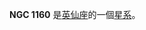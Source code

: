 {{NGCInfoBox|NGCID=NGC 1160|發現者=弗里德里希·威廉·赫歇爾|發現日期=1784年10月7日|其他編號=UGC 2475,MCG 7-7-14,ZWG 540.27|曆元=J2000.0|赤經=3時1分13.2秒
|赤緯=44°57'20"|星座=英仙座|星體=星系|星等=12.8|表面亮度=12.7|藍等=13.5}}

'''NGC 1160''' 是[[英仙座|英仙座]]的一個[[星系|星系]]。

{{NGCReference|1160}}
{{Catalogs|NGC=1160}}